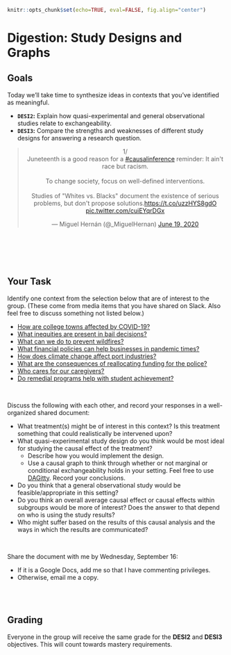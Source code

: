 ```r
knitr::opts_chunk$set(echo=TRUE, eval=FALSE, fig.align="center")
```

# Digestion: Study Designs and Graphs

## Goals {-}

Today we'll take time to synthesize ideas in contexts that you've identified as meaningful.

- **`DESI2`:** Explain how quasi-experimental and general observational studies relate to exchangeability.
- **`DESI3`:** Compare the strengths and weaknesses of different study designs for answering a research question.

<center>
<blockquote class="twitter-tweet"><p lang="en" dir="ltr">1/<br>Juneteenth is a good reason for a <a href="https://twitter.com/hashtag/causalinference?src=hash&amp;ref_src=twsrc%5Etfw">#causalinference</a> reminder: It ain&#39;t race but racism.<br><br>To change society, focus on well-defined interventions. <br><br>Studies of &quot;Whites vs. Blacks&quot; document the existence of serious problems, but don&#39;t propose solutions.<a href="https://t.co/uzzHYS8gdO">https://t.co/uzzHYS8gdO</a> <a href="https://t.co/cuiEYqrDGx">pic.twitter.com/cuiEYqrDGx</a></p>&mdash; Miguel Hernán (@_MiguelHernan) <a href="https://twitter.com/_MiguelHernan/status/1273936972852191233?ref_src=twsrc%5Etfw">June 19, 2020</a></blockquote> <script async src="https://platform.twitter.com/widgets.js" charset="utf-8"></script>
</center>


<br><br><br><br>


## Your Task {-}

Identify one context from the selection below that are of interest to the group. (These come from media items that you have shared on Slack. Also feel free to discuss something not listed below.)

- [How are college towns affected by COVID-19?](https://twitter.com/Lizstuartdc/status/1302604052753244161)
- [What inequities are present in bail decisions?](http://www.law.harvard.edu/programs/olin_center/papers/pdf/Yang_919.pdf)
- [What can we do to prevent wildfires?](https://www.nytimes.com/2020/09/13/us/oregon-wildfires-california-washington-map.html)
- [What financial policies can help businesses in pandemic times?](https://www.bloomberg.com/news/articles/2020-09-13/the-year-unconventional-monetary-policy-turned-conventional)
- [How does climate change affect port industries?](https://www.economist.com/finance-and-economics/2020/09/12/ports-are-highly-exposed-to-climate-change-and-often-ill-prepared)
- [What are the consequences of reallocating funding for the police?](https://www.npr.org/sections/live-updates-protests-for-racial-justice/2020/06/26/884149659/minneapolis-council-moves-to-defund-police-establish-holistic-public-safety-forc)
- [Who cares for our caregivers?](https://www.nbcnews.com/news/us-news/therapists-are-under-strain-covid-era-counseling-clients-trauma-they-n1230956)
- [Do remedial programs help with student achievement?](https://www.nber.org/papers/w8918.pdf)

<br>

Discuss the following with each other, and record your responses in a well-organized shared document:

- What treatment(s) might be of interest in this context? Is this treatment something that could realistically be intervened upon?
- What quasi-experimental study design do you think would be most ideal for studying the causal effect of the treatment?
    - Describe how you would implement the design.
    - Use a causal graph to think through whether or not marginal or conditional exchangeability holds in your setting. Feel free to use [DAGitty](http://www.dagitty.net/dags.html). Record your conclusions.
- Do you think that a general observational study would be feasible/appropriate in this setting?
- Do you think an overall average causal effect or causal effects within subgroups would be more of interest? Does the answer to that depend on who is using the study results?
- Who might suffer based on the results of this causal analysis and the ways in which the results are communicated?

<br>

Share the document with me by Wednesday, September 16:

- If it is a Google Docs, add me so that I have commenting privileges.
- Otherwise, email me a copy.


<br><br>


## Grading {-}

Everyone in the group will receive the same grade for the **DESI2** and **DESI3** objectives. This will count towards mastery requirements.




